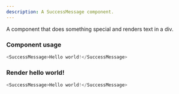 ```yaml
---
description: A SuccessMessage component.
---
```



A component that does something special and renders text in a div.

### Component usage
```js
<SuccessMessage>Hello world!</SuccessMessage>
```

### Render hello world!

```js live
<SuccessMessage>Hello world!</SuccessMessage>
```
